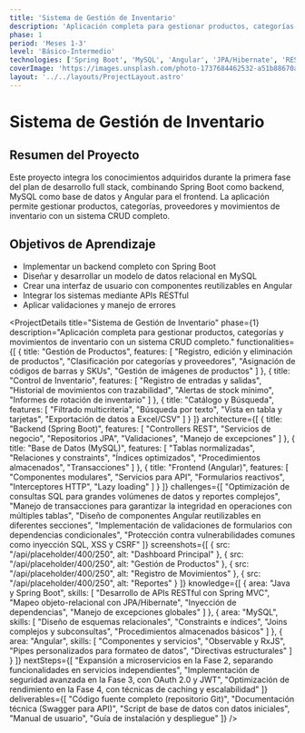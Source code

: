 ```yaml
---
title: 'Sistema de Gestión de Inventario'
description: 'Aplicación completa para gestionar productos, categorías y movimientos de inventario'
phase: 1
period: 'Meses 1-3'
level: 'Básico-Intermedio'
technologies: ['Spring Boot', 'MySQL', 'Angular', 'JPA/Hibernate', 'RESTful API']
coverImage: 'https://images.unsplash.com/photo-1737684462532-a51b88670a76'
layout: '../../layouts/ProjectLayout.astro'
---
```



# Sistema de Gestión de Inventario

## Resumen del Proyecto

Este proyecto integra los conocimientos adquiridos durante la primera fase del plan de desarrollo full stack, 
combinando Spring Boot como backend, MySQL como base de datos y Angular para el frontend. La aplicación permite 
gestionar productos, categorías, proveedores y movimientos de inventario con un sistema CRUD completo.

## Objetivos de Aprendizaje

- Implementar un backend completo con Spring Boot
- Diseñar y desarrollar un modelo de datos relacional en MySQL
- Crear una interfaz de usuario con componentes reutilizables en Angular
- Integrar los sistemas mediante APIs RESTful
- Aplicar validaciones y manejo de errores

<ProjectDetails
  title="Sistema de Gestión de Inventario"
  phase={1}
  description="Aplicación completa para gestionar productos, categorías y movimientos de inventario con un sistema CRUD completo."
  functionalities={[
    {
      title: "Gestión de Productos",
      features: [
        "Registro, edición y eliminación de productos",
        "Clasificación por categorías y proveedores",
        "Asignación de códigos de barras y SKUs",
        "Gestión de imágenes de productos"
      ]
    },
    {
      title: "Control de Inventario",
      features: [
        "Registro de entradas y salidas",
        "Historial de movimientos con trazabilidad",
        "Alertas de stock mínimo",
        "Informes de rotación de inventario"
      ]
    },
    {
      title: "Catálogo y Búsqueda",
      features: [
        "Filtrado multicriteria",
        "Búsqueda por texto",
        "Vista en tabla y tarjetas",
        "Exportación de datos a Excel/CSV"
      ]
    }
  ]}
  architecture={[
    {
      title: "Backend (Spring Boot)",
      features: [
        "Controllers REST",
        "Servicios de negocio",
        "Repositorios JPA",
        "Validaciones",
        "Manejo de excepciones"
      ]
    },
    {
      title: "Base de Datos (MySQL)",
      features: [
        "Tablas normalizadas",
        "Relaciones y constraints",
        "Índices optimizados",
        "Procedimientos almacenados",
        "Transacciones"
      ]
    },
    {
      title: "Frontend (Angular)",
      features: [
        "Componentes modulares",
        "Servicios para API",
        "Formularios reactivos",
        "Interceptores HTTP",
        "Lazy loading"
      ]
    }
  ]}
  challenges={[
    "Optimización de consultas SQL para grandes volúmenes de datos y reportes complejos",
    "Manejo de transacciones para garantizar la integridad en operaciones con múltiples tablas",
    "Diseño de componentes Angular reutilizables en diferentes secciones",
    "Implementación de validaciones de formularios con dependencias condicionales",
    "Protección contra vulnerabilidades comunes como inyección SQL, XSS y CSRF"
  ]}
  screenshots={[
    {
      src: "/api/placeholder/400/250",
      alt: "Dashboard Principal"
    },
    {
      src: "/api/placeholder/400/250",
      alt: "Gestión de Productos"
    },
    {
      src: "/api/placeholder/400/250",
      alt: "Registro de Movimientos"
    },
    {
      src: "/api/placeholder/400/250",
      alt: "Reportes"
    }
  ]}
  knowledge={[
    {
      area: "Java y Spring Boot",
      skills: [
        "Desarrollo de APIs RESTful con Spring MVC",
        "Mapeo objeto-relacional con JPA/Hibernate",
        "Inyección de dependencias",
        "Manejo de excepciones globales"
      ]
    },
    {
      area: "MySQL",
      skills: [
        "Diseño de esquemas relacionales",
        "Constraints e índices",
        "Joins complejos y subconsultas",
        "Procedimientos almacenados básicos"
      ]
    },
    {
      area: "Angular",
      skills: [
        "Componentes y servicios",
        "Observable y RxJS",
        "Pipes personalizados para formateo de datos",
        "Directivas estructurales"
      ]
    }
  ]}
  nextSteps={[
    "Expansión a microservicios en la Fase 2, separando funcionalidades en servicios independientes",
    "Implementación de seguridad avanzada en la Fase 3, con OAuth 2.0 y JWT",
    "Optimización de rendimiento en la Fase 4, con técnicas de caching y escalabilidad"
  ]}
  deliverables={[
    "Código fuente completo (repositorio Git)",
    "Documentación técnica (Swagger para API)",
    "Script de base de datos con datos iniciales",
    "Manual de usuario",
    "Guía de instalación y despliegue"
  ]}
/>
